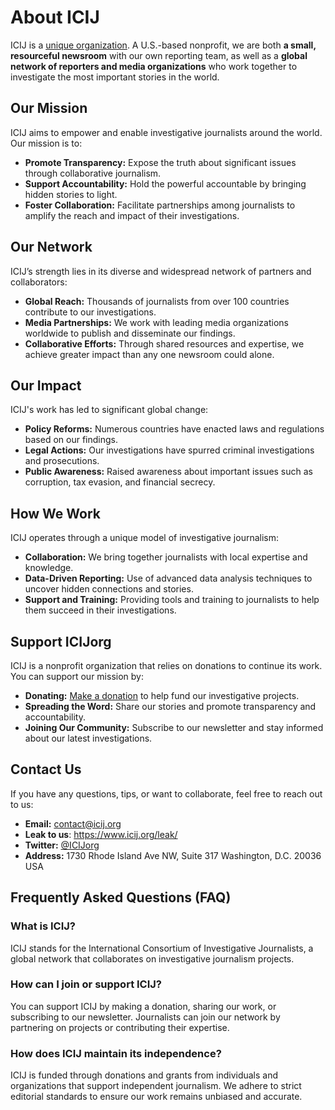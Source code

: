 
<Meta title="About ICIJ" />

# About ICIJ

ICIJ is a [unique organization](https://www.icij.org/about/icijs-story/).
A U.S.-based nonprofit, we are both **a small, resourceful newsroom** with our
own reporting team, as well as a **global network of reporters and media
organizations** who work together to investigate the most important stories in the world.

## Our Mission

ICIJ aims to empower and enable investigative journalists around the world. Our mission is to:

* **Promote Transparency:** Expose the truth about significant issues through collaborative journalism.
* **Support Accountability:** Hold the powerful accountable by bringing hidden stories to light.
* **Foster Collaboration:** Facilitate partnerships among journalists to amplify the reach and impact of their investigations.

## Our Network

ICIJ’s strength lies in its diverse and widespread network of partners and collaborators:

* **Global Reach:** Thousands of journalists from over 100 countries contribute to our investigations.
* **Media Partnerships:** We work with leading media organizations worldwide to publish and disseminate our findings.
* **Collaborative Efforts:** Through shared resources and expertise, we achieve greater impact than any one newsroom could alone.

## Our Impact

ICIJ's work has led to significant global change:

* **Policy Reforms:** Numerous countries have enacted laws and regulations based on our findings.
* **Legal Actions:** Our investigations have spurred criminal investigations and prosecutions.
* **Public Awareness:** Raised awareness about important issues such as corruption, tax evasion, and financial secrecy.

## How We Work

ICIJ operates through a unique model of investigative journalism:

* **Collaboration:** We bring together journalists with local expertise and knowledge.
* **Data-Driven Reporting:** Use of advanced data analysis techniques to uncover hidden connections and stories.
* **Support and Training:** Providing tools and training to journalists to help them succeed in their investigations.


## Support ICIJorg

ICIJ is a nonprofit organization that relies on donations to continue its work. You can support our mission by:

* **Donating:** [Make a donation](https://www.icij.org/donate/) to help fund our investigative projects.
* **Spreading the Word:** Share our stories and promote transparency and accountability.
* **Joining Our Community:** Subscribe to our newsletter and stay informed about our latest investigations.

## Contact Us

If you have any questions, tips, or want to collaborate, feel free to reach out to us:

* **Email:** contact@icij.org
* **Leak to us**: https://www.icij.org/leak/
* **Twitter:** [@ICIJorg](https://twitter.com/ICIJorg)
* **Address:** 1730 Rhode Island Ave NW, Suite 317 Washington, D.C. 20036 USA 

## Frequently Asked Questions (FAQ)

### What is ICIJ?

ICIJ stands for the International Consortium of Investigative Journalists, a global network that collaborates on investigative journalism projects.

### How can I join or support ICIJ?

You can support ICIJ by making a donation, sharing our work, or subscribing to our newsletter. Journalists can join our network by partnering on projects or contributing their expertise.

### How does ICIJ maintain its independence?

ICIJ is funded through donations and grants from individuals and organizations that support independent journalism. We adhere to strict editorial standards to ensure our work remains unbiased and accurate.
